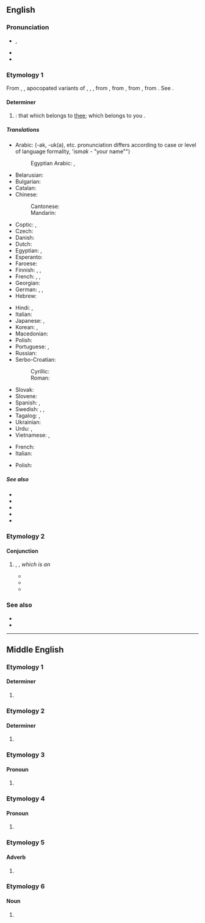 {{also|Thy|THY|thŷ|þy|þý}}
==English==
{{wikipedia|dab=thy}}

===Pronunciation===
* {{enPR|''th''ī}}, {{IPA|en|/ðaɪ/}}
* {{audio|en|en-us-thy.ogg|Audio (US)}}
* {{rhymes|en|aɪ}}

===Etymology 1===
From {{inh|en|enm|thy}}, {{m|enm|thi}}, apocopated variants of {{der|en|enm|thine}}, {{m|enm|thyn}}, {{m|enm|thin}}, from {{inh|en|ang|þīn}}, from {{inh|en|gem-pro|*þīnaz}}, from {{inh|en|ine-pro|*téynos|t=thy; thine}}, from {{der|en|ine-pro|*túh₂|t=thou}}. See {{l|en|thou}}.

====Determiner====
{{head|en|determiner|cat2=possessive determiners}}

# {{lb|en|archaic|literary}} {{form of|en|Possessive form|thou}} : that which belongs to [[thee]]; which belongs to you {{qualifier|singular}}.

=====Translations=====
{{trans-top|possessive determiner}}
* Arabic: {{t+|ar|ك|alt=ـك}} (-ak, -uk(a), etc. pronunciation differs according to case or level of language formality, 'ism''ak'' - "your name"")
*: Egyptian Arabic: {{qualifier|owner is male}} {{t|arz|ك|alt=ـك|tr=-ak, -k|sc=Arab}}, {{qualifier|owner is female}} {{t|arz|ك|alt=ـك|tr=-ek, -ki|sc=Arab}}
* Belarusian: {{t|be|твой}}
* Bulgarian: {{t|bg|твой}}
* Catalan: {{t+|ca|teu|m}}
* Chinese:
*: Cantonese: {{t|yue|[[你]][[嘅]]|tr=nei5ge3|sc=Hani}}
*: Mandarin: {{t|cmn|[[你]][[的]]|tr=nǐde|sc=Hani}}
* Coptic: {{qualifier|owner is male}} {{t|cop|ⲡⲉⲕ|m}} {{t|cop|ⲧⲉⲕ|f}} {{t|cop|ⲛⲉⲕ|m-p|f-p}}, {{qualifier|owner is female}} {{t|cop|ⲡⲉ|m}} {{t|cop|ⲧⲉ|f}} {{t|cop|ⲛⲉ|m-p|f-p}}
* Czech: {{t+|cs|tvůj}}
* Danish: {{t+|da|din}}
* Dutch: {{t+|nl|je}}
* Egyptian: {{qualifier|owner is male}} {{t-egy|.k|h=k}}, {{qualifier|owner is female}} {{t-egy|.ṯ|h=T}}
* Esperanto: {{t+|eo|cia|}}
* Faroese: {{t|fo|tín}}
* Finnish: {{t|fi|[[sinun]] ...[[-si|si]]}}, {{t+|fi|-si}}, {{t+|fi|sinun}}
* French: {{t+|fr|ton|m}}, {{t+|fr|ta|f}}, {{t+|fr|tes|p}}
* Georgian: {{t|ka|შენი|sc=Geor}}
* German: {{t+|de|dein|m|n}}, {{t+|de|deine|f}}, {{t+|de|deine|p}}
* Hebrew: {{t|he|שלך|m|tr=shelkhá|sc=Hebr}}
{{trans-mid}}
* Hindi: {{t+|hi|तेरा}}, {{t+|hi|तुम्हारा}}
* Italian: {{t+|it|tuo}}
* Japanese: {{t|ja|[[汝]][[の]]|tr=nanji no}}, {{t|ja|[[汝]][[が]]|tr=na ga}}
* Korean: {{t+|ko|네}}, {{t|ko|너의}}
* Macedonian: {{t|mk|твој}}
* Polish: {{t+|pl|twój}}
* Portuguese: {{t+|pt|teu|m}}, {{t+|pt|tua|f}}
* Russian: {{t+|ru|твой}}
* Serbo-Croatian:
*: Cyrillic: {{t|sh|твој}}
*: Roman: {{t|sh|tvoj}}
* Slovak: {{t+|sk|tvoj}}
* Slovene: {{t+|sl|tvój}}
* Spanish: {{t+|es|tu}}, {{t+|es|tuyo}}
* Swedish: {{t+|sv|din|c}}, {{t+|sv|ditt|n}}, {{t+|sv|dina|p}}
* Tagalog: {{t|tl|iyong}}, {{t|tl|mo}}
* Ukrainian: {{t|uk|твій}}
* Urdu: {{t|ur|تیرا|tr=terā|sc=ur-Arab}}, {{t|ur|تمھارا|tr=tumhārā|sc=ur-Arab}}
* Vietnamese: {{t|vi|của mày}}, {{t|vi|của em}}
{{trans-bottom}}

{{checktrans-top}}
* French: {{t+|fr|ton}}
* Italian: {{t+|it|tuo}}
{{trans-mid}}
* Polish: {{t+|pl|twój}}
{{trans-bottom}}

=====See also=====
* {{l|en|thee}}
* {{l|en|thine}}
* {{l|en|thou}}
* {{l|en|thyself}}
* {{l|en|your}}

===Etymology 2===
{{rfv|en}}

====Conjunction====
{{en-con}}

# {{only in|en|for thy}}, '''{{l|en|for-thy}}''', ''which is an'' {{altform|en|forthy|nocap=1}}
#* {{quote-book|en|year=1590 |title=The Faerie Queene|author=Edmund Spenser |page= |ISBN=|passage=For-'''thy''' it round and hollow shaped was, Like to the world itselfe, and seem'd aworld of glass.}}
#* {{quote-book|en|year=1713 |title=The Life and Acts of Sir William Wallace|author=Robert Sanders (translator)|page= |ISBN=|passage=Wallace knew well the Englishmen would flee, For '''thy''' he thrusted in the thickest to be, Hewing full fast on whomsoever he fought, Against his dint fine steel availed nought.}}
#* {{quote-book|en|year=1791 |title=Nathan the Wise. A dramatic poem|author=Gotthold Ephraim Lessing, ‎William TAYLOR (of Norwich.) |page= 24|ISBN=|passage=For '''thy''' it bring: us nearer to the Godhead is nonsense, Daya, if not blasphemy.}}

===See also===
* {{l|en|why}}
* {{l|en|forwhy}}

----

==Middle English==

===Etymology 1===

====Determiner====
{{head|enm|determiner}}

# {{alt sp|enm|þy||thy}}

===Etymology 2===

====Determiner====
{{head|enm|determiner}}

# {{alt sp|enm|þy||the}}

===Etymology 3===

====Pronoun====
{{head|enm|pronoun}}

# {{alt sp|enm|þy||thee}}

===Etymology 4===

====Pronoun====
{{head|enm|pronoun}}

# {{alt sp|enm|þy||they}}

===Etymology 5===

====Adverb====
{{enm-adv}}

# {{alt sp|enm|þy||the}}

===Etymology 6===

====Noun====
{{enm-noun|thies}}

# {{alt sp|enm|þy||thigh}}